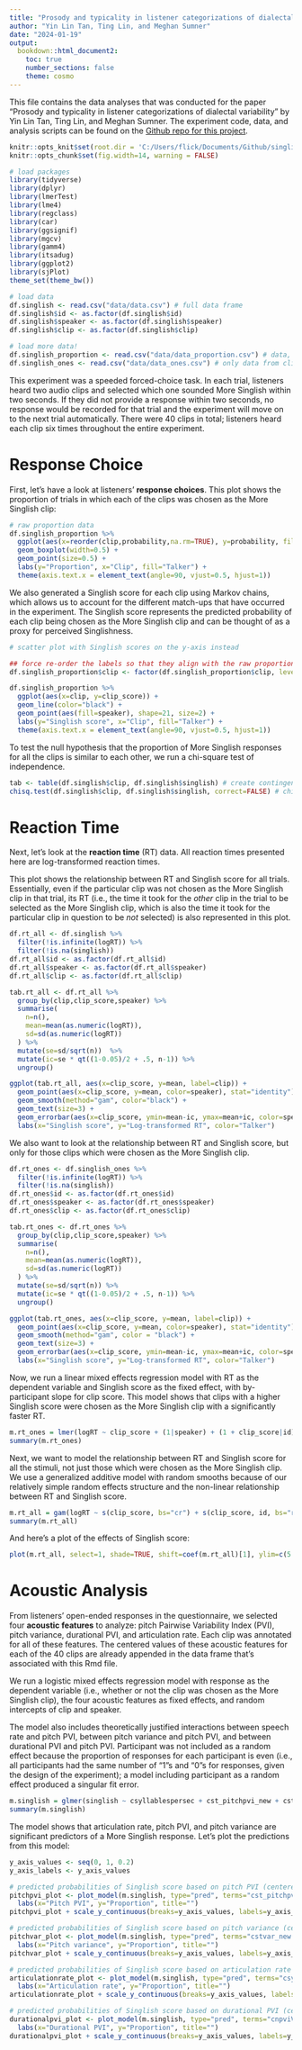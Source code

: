```yaml
---
title: "Prosody and typicality in listener categorizations of dialectal variability"
author: "Yin Lin Tan, Ting Lin, and Meghan Sumner"
date: "2024-01-19"
output: 
  bookdown::html_document2:
    toc: true
    number_sections: false
    theme: cosmo
---
```


This file contains the data analyses that was conducted for the paper "Prosody and typicality in listener categorizations of dialectal variability" by Yin Lin Tan, Ting Lin, and Meghan Sumner. The experiment code, data, and analysis scripts can be found on the [Github repo for this project](https://github.com/yinlintan/singlish/). 

```r
knitr::opts_knit$set(root.dir = 'C:/Users/flick/Documents/Github/singlish/')
knitr::opts_chunk$set(fig.width=14, warning = FALSE)
```

```r
# load packages
library(tidyverse)
library(dplyr)
library(lmerTest)
library(lme4)
library(regclass)
library(car)
library(ggsignif)
library(mgcv)
library(gamm4)
library(itsadug)
library(ggplot2)
library(sjPlot)
theme_set(theme_bw())

# load data
df.singlish <- read.csv("data/data.csv") # full data frame
df.singlish$id <- as.factor(df.singlish$id)
df.singlish$speaker <- as.factor(df.singlish$speaker)
df.singlish$clip <- as.factor(df.singlish$clip)

# load more data!
df.singlish_proportion <- read.csv("data/data_proportion.csv") # data, but with proportions instead of binary choice data
df.singlish_ones <- read.csv("data/data_ones.csv") # only data from clips which were chosen as the More Singlish clip
```

This experiment was a speeded forced-choice task. In each trial, listeners heard two audio clips and selected which one sounded More Singlish within two seconds. If they did not provide a response within two seconds, no response would be recorded for that trial and the experiment will move on to the next trial automatically. There were 40 clips in total; listeners heard each clip six times throughout the entire experiment.

# Response Choice

First, let's have a look at listeners' **response choices**. This plot shows the proportion of trials in which each of the clips was chosen as the More Singlish clip:

```r
# raw proportion data
df.singlish_proportion %>% 
  ggplot(aes(x=reorder(clip,probability,na.rm=TRUE), y=probability, fill=speaker)) + 
  geom_boxplot(width=0.5) + 
  geom_point(size=0.5) +
  labs(y="Proportion", x="Clip", fill="Talker") +
  theme(axis.text.x = element_text(angle=90, vjust=0.5, hjust=1))
```

We also generated a Singlish score for each clip using Markov chains, which allows us to account for the different match-ups that have occurred in the experiment. The Singlish score represents the predicted probability of each clip being chosen as the More Singlish clip and can be thought of as a proxy for perceived Singlishness.

```r
# scatter plot with Singlish scores on the y-axis instead

## force re-order the labels so that they align with the raw proportion data
df.singlish_proportion$clip <- factor(df.singlish_proportion$clip, levels=c('M3_01', 'M3_02', 'F2_02', 'M3_04', 'F2_01', 'M3_03', 'M5_01', 'F3_01', 'F2_04', 'F3_03', 'F3_04', 'M5_03', 'M5_02', 'M1_04', 'M5_04', 'F1_01', 'F4_01', 'F2_03', 'F4_04', 'M1_01', 'F5_03', 'F4_03', 'M1_03', 'M1_02', 'M4_01', 'F3_02', 'F5_01', 'F5_02', 'M4_03', 'F1_04', 'F4_02', 'F1_03', 'M2_02', 'F1_02', 'M4_04', 'F5_04', 'M4_02', 'M2_03', 'M2_04', 'M2_01'))

df.singlish_proportion %>%
  ggplot(aes(x=clip, y=clip_score)) +
  geom_line(color="black") +
  geom_point(aes(fill=speaker), shape=21, size=2) +
  labs(y="Singlish score", x="Clip", fill="Talker") +
  theme(axis.text.x = element_text(angle=90, vjust=0.5, hjust=1))
```

To test the null hypothesis that the proportion of More Singlish responses for all the clips is similar to each other, we run a chi-square test of independence.

```r
tab <- table(df.singlish$clip, df.singlish$singlish) # create contingency table
chisq.test(df.singlish$clip, df.singlish$singlish, correct=FALSE) # chi-square test
```

# Reaction Time

Next, let's look at the **reaction time** (RT) data. All reaction times presented here are log-transformed reaction times. 

This plot shows the relationship between RT and Singlish score for all trials. Essentially, even if the particular clip was not chosen as the More Singlish clip in that trial, its RT (i.e., the time it took for the *other* clip in the trial to be selected as the More Singlish clip, which is also the time it took for the particular clip in question to be *not* selected) is also represented in this plot.

```r
df.rt_all <- df.singlish %>%
  filter(!is.infinite(logRT)) %>% 
  filter(!is.na(singlish))
df.rt_all$id <- as.factor(df.rt_all$id)
df.rt_all$speaker <- as.factor(df.rt_all$speaker)
df.rt_all$clip <- as.factor(df.rt_all$clip)
```


```r
tab.rt_all <- df.rt_all %>%
  group_by(clip,clip_score,speaker) %>%
  summarise( 
    n=n(),
    mean=mean(as.numeric(logRT)),
    sd=sd(as.numeric(logRT))
  ) %>%
  mutate(se=sd/sqrt(n))  %>%
  mutate(ic=se * qt((1-0.05)/2 + .5, n-1)) %>%
  ungroup()

ggplot(tab.rt_all, aes(x=clip_score, y=mean, label=clip)) +
  geom_point(aes(x=clip_score, y=mean, color=speaker), stat="identity") +
  geom_smooth(method="gam", color="black") + 
  geom_text(size=3) +
  geom_errorbar(aes(x=clip_score, ymin=mean-ic, ymax=mean+ic, color=speaker), width=0.0005, alpha=0.6, linewidth=0.7) +
  labs(x="Singlish score", y="Log-transformed RT", color="Talker")
```

We also want to look at the relationship between RT and Singlish score, but only for those clips which were chosen as the More Singlish clip.

```r
df.rt_ones <- df.singlish_ones %>%
  filter(!is.infinite(logRT)) %>% 
  filter(!is.na(singlish))
df.rt_ones$id <- as.factor(df.rt_ones$id)
df.rt_ones$speaker <- as.factor(df.rt_ones$speaker)
df.rt_ones$clip <- as.factor(df.rt_ones$clip)
```


```r
tab.rt_ones <- df.rt_ones %>%
  group_by(clip,clip_score,speaker) %>%
  summarise( 
    n=n(),
    mean=mean(as.numeric(logRT)),
    sd=sd(as.numeric(logRT))
  ) %>%
  mutate(se=sd/sqrt(n)) %>%
  mutate(ic=se * qt((1-0.05)/2 + .5, n-1)) %>%
  ungroup()

ggplot(tab.rt_ones, aes(x=clip_score, y=mean, label=clip)) +
  geom_point(aes(x=clip_score, y=mean, color=speaker), stat="identity") +
  geom_smooth(method="gam", color = "black") + 
  geom_text(size=3) +
  geom_errorbar(aes(x=clip_score, ymin=mean-ic, ymax=mean+ic, color=speaker), width=0.0005, alpha=0.6, linewidth=0.7) +
  labs(x="Singlish score", y="Log-transformed RT", color="Talker")
```

Now, we run a linear mixed effects regression model with RT as the dependent variable and Singlish score as the fixed effect, with by-participant slope for clip score. This model shows that clips with a higher Singlish score were chosen as the More Singlish clip with a significantly faster RT.

```r
m.rt_ones = lmer(logRT ~ clip_score + (1|speaker) + (1 + clip_score|id), data=df.rt_ones)
summary(m.rt_ones)
```

Next, we want to model the relationship between RT and Singlish score for all the stimuli, not just those which were chosen as the More Singlish clip. We use a generalized additive model with random smooths because of our relatively simple random effects structure and the non-linear relationship between RT and Singlish score.

```r
m.rt_all = gam(logRT ~ s(clip_score, bs="cr") + s(clip_score, id, bs="re") + s(speaker, bs="re"), data=df.rt_all, method="REML")
summary(m.rt_all)
```

And here's a plot of the effects of Singlish score:
```r
plot(m.rt_all, select=1, shade=TRUE, shift=coef(m.rt_all)[1], ylim=c(5.6, 6.2), ylab="Log-transformed RT", xlab="Singlish score")
```

# Acoustic Analysis

From listeners' open-ended responses in the questionnaire, we selected four **acoustic features** to analyze: pitch Pairwise Variability Index (PVI), pitch variance, durational PVI, and articulation rate. Each clip was annotated for all of these features. The centered values of these acoustic features for each of the 40 clips are already appended in the data frame that's associated with this Rmd file.

We run a logistic mixed effects regression model with response as the dependent variable (i.e., whether or not the clip was chosen as the More Singlish clip), the four acoustic features as fixed effects, and random intercepts of clip and speaker. 

The model also includes theoretically justified interactions between speech rate and pitch PVI, between pitch variance and pitch PVI, and between durational PVI and pitch PVI. Participant was not included as a random effect because the proportion of responses for each participant is even (i.e., all participants had the same number of "1"s and "0"s for responses, given the design of the experiment); a model including participant as a random effect produced a singular fit error.

```r
m.singlish = glmer(singlish ~ csyllablespersec + cst_pitchpvi_new + cstvar_new + cnpviV_nophrasefinal + csyllablespersec:cst_pitchpvi_new + cstvar_new:cst_pitchpvi_new + cnpviV_nophrasefinal:cst_pitchpvi_new + (1|clip) + (1|speaker), data=df.singlish, family=binomial())
summary(m.singlish)
```

The model shows that articulation rate, pitch PVI, and pitch variance are significant predictors of a More Singlish response. Let's plot the predictions from this model:

```r
y_axis_values <- seq(0, 1, 0.2)
y_axis_labels <- y_axis_values

# predicted probabilities of Singlish score based on pitch PVI (centered) values
pitchpvi_plot <- plot_model(m.singlish, type="pred", terms="cst_pitchpvi_new [all]", color=gray.colors(5)) +
  labs(x="Pitch PVI", y="Proportion", title="")
pitchpvi_plot + scale_y_continuous(breaks=y_axis_values, labels=y_axis_labels)

# predicted probabilities of Singlish score based on pitch variance (centered) values
pitchvar_plot <- plot_model(m.singlish, type="pred", terms="cstvar_new [all]", color=gray.colors(5)) +
  labs(x="Pitch variance", y="Proportion", title="")
pitchvar_plot + scale_y_continuous(breaks=y_axis_values, labels=y_axis_labels)

# predicted probabilities of Singlish score based on articulation rate (centered) values
articulationrate_plot <- plot_model(m.singlish, type="pred", terms="csyllablespersec [all]", color=gray.colors(5)) +
  labs(x="Articulation rate", y="Proportion", title="")
articulationrate_plot + scale_y_continuous(breaks=y_axis_values, labels=y_axis_labels)

# predicted probabilities of Singlish score based on durational PVI (centered) values *NS)
durationalpvi_plot <- plot_model(m.singlish, type="pred", terms="cnpviV_nophrasefinal [all]", color=gray.colors(5)) +
  labs(x="Durational PVI", y="Proportion", title="")
durationalpvi_plot + scale_y_continuous(breaks=y_axis_values, labels=y_axis_labels)
```

